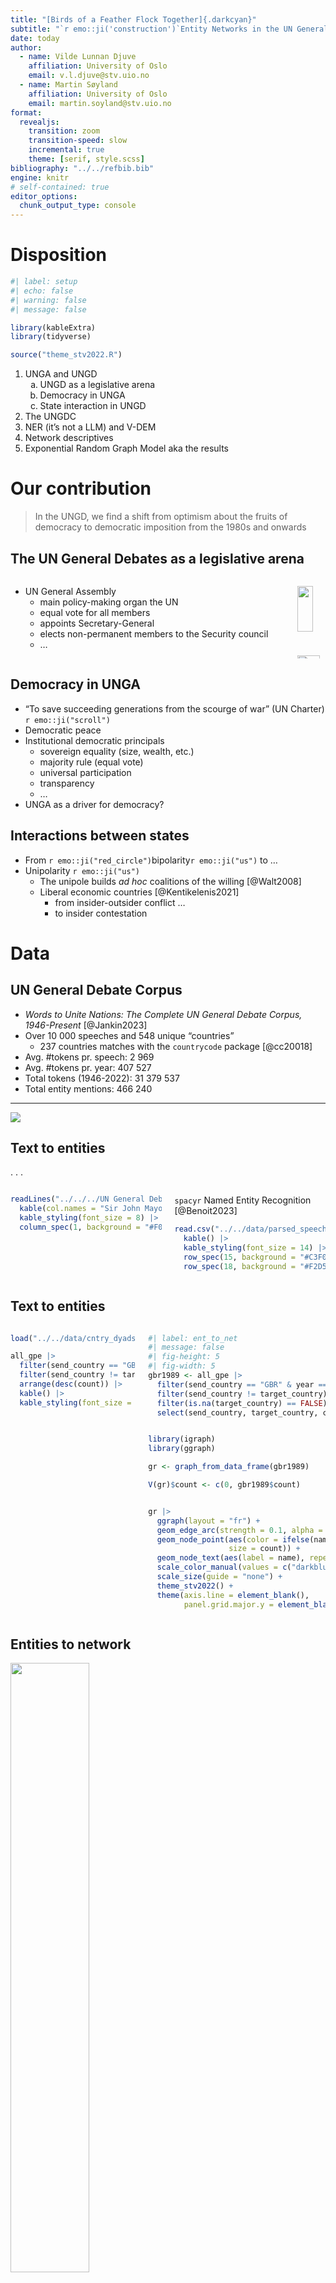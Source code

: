 ```yaml
---
title: "[Birds of a Feather Flock Together]{.darkcyan}"
subtitle: "`r emo::ji('construction')`Entity Networks in the UN General Assembly`r emo::ji('construction')`"
date: today
author:
  - name: Vilde Lunnan Djuve
    affiliation: University of Oslo
    email: v.l.djuve@stv.uio.no
  - name: Martin Søyland
    affiliation: University of Oslo
    email: martin.soyland@stv.uio.no
format: 
  revealjs:
    transition: zoom
    transition-speed: slow
    incremental: true
    theme: [serif, style.scss]
bibliography: "../../refbib.bib"
engine: knitr
# self-contained: true
editor_options: 
  chunk_output_type: console
---
```



# Disposition { .smaller }

```r
#| label: setup
#| echo: false
#| warning: false
#| message: false

library(kableExtra)
library(tidyverse)

source("theme_stv2022.R")
```


1. UNGA and UNGD
    a. [UNGD]{.midgreen} as a legislative arena 
    b. Democracy in [UNGA]{.purple}
    c. State interaction in [UNGD]{.midgreen}
2. The [UNGDC]{.orange}
3. [NER]{.darkcyan} (it's not a LLM) and [V-DEM]{.darkred} 
4. [Network]{.lightgreen} descriptives
5. [Exponential Random Graph Model]{.purple} aka the results

# Our contribution

> In the UNGD, we find a shift from optimism about the fruits of democracy to 
> democratic imposition from the 1980s and onwards


## The UN General Debates as a legislative arena {.smaller}

:::: {.columns}

::: {.column}

- UN General Assembly
    - main policy-making organ the UN
    - equal vote for all members
    - appoints Secretary-General
    - elects non-permanent members to the Security council
    - ...
:::


::: {.column}

::: {.r-stack}

![](rop.png){fig-align="center" width=75% .fragment .r-stretch .current-visible}

![](ungd_order.png){fig-align="center" width=90% .fragment .r-stretch}

:::

:::

::::

## Democracy in UNGA {.smaller data-background="https://is4-ssl.mzstatic.com/image/thumb/Purple49/v4/37/7c/1a/377c1a92-1ab4-491d-beff-98fd1f849621/source/512x512bb.jpg" data-background-size=30% data-background-position="70% 70%"}

- "To save succeeding generations from the scourge of war" (UN Charter) `r emo::ji("scroll")`
- Democratic peace
- Institutional democratic principals
    - sovereign equality (size, wealth, etc.)
    - majority rule (equal vote)
    - universal participation
    - transparency
    - ...
- UNGA as a driver for democracy?


## Interactions between states

- From `r emo::ji("red_circle")`bipolarity`r emo::ji("us")` to ...
- Unipolarity `r emo::ji("us")`
    - The unipole builds *ad hoc* coalitions of the willing [@Walt2008]
    - Liberal economic countries [@Kentikelenis2021]
        - from insider-outsider conflict ...
        - to insider contestation

# Data

## UN General Debate Corpus { .smaller }

- *Words to Unite Nations: The Complete UN General Debate Corpus, 1946-Present* [@Jankin2023]
- Over 10 000 speeches and 548 unique "countries"
    - 237 countries matches with the `countrycode` package [@cc20018]
- Avg. #tokens pr. speech: 2 969
- Avg. #tokens pr. year: 407 527
- Total tokens (1946-2022): 31 379 537
- Total entity mentions: 466 240

---

::: {layout="[[-1], [1], [-1]]"}

![](nor_tokens.png){fig-align="center"}

:::

## Text to entities {.smaller data-background=major.jpg data-background-size=20% data-background-position="left"}


. . .

:::: { .columns }


::: { .column width=50%}

```r
 
readLines("../../../UN General Debate Corpus/UNGDC_1946-2022/Session 44 - 1989/GBR_44_1989.txt") |> 
  kable(col.names = "Sir John Mayor (United Kingdom, UNGD 1989)") |> 
  kable_styling(font_size = 8) |> 
  column_spec(1, background = "#F0F1EB")

```

:::

::: { .column width=50% .fragment}

[`spacyr` Named Entity Recognition [@Benoit2023]]{.smalltext}

```r

read.csv("../../data/parsed_speeches/GBR_44_1989.csv")[c(31:52), c("token_id", "token", "entity")] |> 
  kable() |> 
  kable_styling(font_size = 14) |> 
  row_spec(15, background = "#C3F0AD") |> 
  row_spec(18, background = "#F2D5D1")


```

:::

::::

## Text to entities

:::: {.columns}

::: {.column}

```r

load("../../data/cntry_dyads.rda")

all_gpe |>
  filter(send_country == "GBR" & year == "1989") |> 
  filter(send_country != target_country) |> 
  arrange(desc(count)) |> 
  kable() |> 
  kable_styling(font_size = 16)

```

:::

::: {.column}

```r
#| label: ent_to_net
#| message: false
#| fig-height: 5
#| fig-width: 5
gbr1989 <- all_gpe |>
  filter(send_country == "GBR" & year == "1989") |> 
  filter(send_country != target_country) |> 
  filter(is.na(target_country) == FALSE) |> 
  select(send_country, target_country, count)


library(igraph)
library(ggraph)

gr <- graph_from_data_frame(gbr1989) 

V(gr)$count <- c(0, gbr1989$count)


gr |> 
  ggraph(layout = "fr") +
  geom_edge_arc(strength = 0.1, alpha = .01, width = 1) +
  geom_node_point(aes(color = ifelse(name == "GBR", "GBR", "Other"), 
                  size = count)) +
  geom_node_text(aes(label = name), repel = TRUE) +
  scale_color_manual(values = c("darkblue", "darkred"), guide = "none") + 
  scale_size(guide = "none") +
  theme_stv2022() +
  theme(axis.line = element_blank(),
        panel.grid.major.y = element_blank())


```

:::

::::

## Entities to network {.smaller}

::: {.r-stack}

![](network1946.png){width=50% .fragment .r-stretch .current-visible}

![](network1956.png){width=50% .fragment .r-stretch .current-visible}

![](network1966.png){width=50% .fragment .r-stretch .current-visible}

![](network1976.png){width=50% .fragment .r-stretch .current-visible}

![](network1986.png){width=50% .fragment .r-stretch .current-visible}

![](network1996.png){width=50% .fragment .r-stretch .current-visible}

![](network2006.png){width=50% .fragment .r-stretch .current-visible}

![](network2016.png){width=50% .fragment .r-stretch .current-visible}

:::


## Senders and targets


::: {.r-stack}

![](map_senders.png){width=90% .fragment .r-stretch .current-visible}

![](map_targets.png){width=90% .fragment .r-stretch .current-visible}

:::

## V-DEM


![](poly_trend.png)


## Polyarchy difference

![](poly_diff_trend.png)


# ERGM {.smaller}

</br>

```r
#| results: asis
#| echo: false
#| message: false
#| output: false
sapply(list.files("../../data", pattern = "regs[0-9]+.rda", full.names = TRUE), \(x){
  
  load(x)
  
  assign(str_c(
    "reg",
    str_extract(x, "[0-9]+")
  ), poly_reg3, envir = .GlobalEnv)
  
  
})

```

::: {style="font-size: 75%;"}

```r
#| results: asis
#| echo: false
#| message: false
library(texreg)

regs <- lapply(ls(pattern = "^reg"), get)

regs <- lapply(regs, texreg::extract, include.aic = FALSE, include.bic = FALSE, include.loglik = FALSE)

tab <- htmlreg(regs,
               caption = "ERGM models",
               custom.coef.names = c("Nonzero", "Poly. edge diff.",
                                     "Poly. node",
                                     "Continent",
                                     "Mutual min."),
               reorder.coef = c(2, 3, 4, 5, 1),
               no.margin = TRUE,
               single.row = TRUE,
               custom.model.names = as.character(c(seq(1946, 2016, 10), 2022)))
tab
```

:::


# To do!

1. Control for friendliness (e.g CoW)
2. Temporal ERGM
3. Geographical distance (replace continent)

# References

:::{#refs}
:::